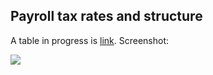 ## Payroll tax rates and structure

A table in progress is [link](https://docs.google.com/spreadsheets/d/1lzmDe7Zj1fQ4jDk9och5FPGFEMEYKkk2Og_UKkH0soY/edit#gid=793646006). Screenshot:

![](images/image-881380192.png)
